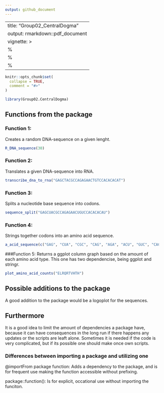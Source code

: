 ```yaml
---
output: github_document
---
```

---
title: "Group02_CentralDogma"
output: rmarkdown::pdf_document
vignette: >
  %\VignetteIndexEntry{Group02_CentralDogma}
  %\VignetteEngine{knitr::rmarkdown}
  %\VignetteEncoding{UTF-8}
---

```r
knitr::opts_chunk$set(
  collapse = TRUE,
  comment = "#>"
)
```

```r
library(Group02.CentralDogma)
```
## Functions from the package
### Function 1: 
Creates a random DNA-sequence on a given lenght.

```r
R_DNA_sequence(30)
```

### Function 2: 
Translates a given DNA-sequence into RNA.
```r
transcribe_dna_to_rna("GAGCTACGCCAGAGAACTGTCCACACACAT")
```

### Function 3: 
Splits a nucleotide base sequence into codons.
```r
sequence_split("GAGCUACGCCAGAGAACUGUCCACACACAU")
```

### Function 4: 
Strings together codons into an amino acid sequence.
```r
a_acid_sequence(c("GAG", "CUA", "CGC", "CAG", "AGA", "ACU", "GUC", "CAC", "ACA", "CAU"))
```

###Function 5: 
Returns a ggplot column graph based on the amount of each amino acid type.
This one has two dependencise, being ggplot and stringr.
```r
plot_amino_acid_counts("ELRQRTVHTH")
```
## Possible additions to the package
A good addition to the package would be a logoplot for the sequences.

## Furthermore
It is a good idea to limit the amount of dependencies a package have, because it can have consequences in the long run if there happens any updates or the scripts are leaft alone. Sometimes it is needed if the code is very complicated, but if its possible one should make once own scripts.

### Differences between importing a package and utilizing one
@importFrom package function: Adds a dependency to the package, and is for frequent use making the function accessible without prefixing.

package::function(): Is for explicit, occational use without importing the funciton.
